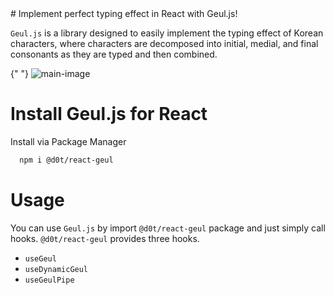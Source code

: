 

<Meta title="GettingStarted" />

<div className="sb-container">
  # Implement perfect typing effect in React with Geul.js!

`Geul.js` is a library designed to easily implement
the typing effect of Korean characters,
where characters are decomposed into
initial, medial, and final consonants
as they are typed and then combined.

{" "}
<img src={MainImage} alt="main-image" />

# Install Geul.js for React

Install via Package Manager

```sh
  npm i @d0t/react-geul
```

# Usage

You can use `Geul.js` by import `@d0t/react-geul` package and just simply call hooks. `@d0t/react-geul` provides three hooks.

- `useGeul`
- `useDynamicGeul`
- `useGeulPipe`
  </div>

<style>
  {`
  .sb-container {
    width: 100%;
    display: flex;
    flex-direction: column;
    gap: 20px;
  }
  `}
</style>
